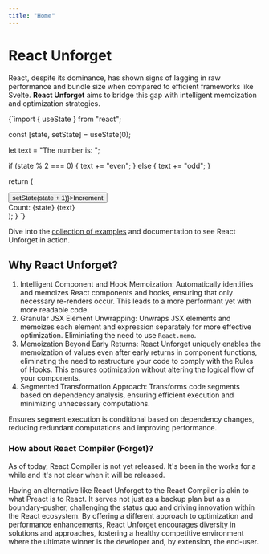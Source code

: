 ```yaml
---
title: "Home"
---
```



# React Unforget

React, despite its dominance, has shown signs of lagging in raw performance and bundle size when compared to efficient frameworks like Svelte. **React Unforget** aims to bridge this gap with intelligent memoization and optimization strategies.

<DynamicLiveCodeSandPack previewClassName="h-44">
{`import { useState } from "react";

  const [state, setState] = useState(0);

let text = "The number is: ";

if (state % 2 === 0) {
text += "even";
} else {
text += "odd";
}

return (

<div>
  <button onClick={() => setState(state + 1)}>Increment</button>
  <div>
    <span>Count: {state}</span> {text}
  </div>
</div>
); } `}

</DynamicLiveCodeSandPack>

Dive into the [collection of examples](./examples.mdx) and documentation to see React Unforget in action.

## Why React Unforget?

1. Intelligent Component and Hook Memoization: Automatically identifies and memoizes React components and hooks, ensuring that only necessary re-renders occur. This leads to a more performant yet with more readable code.
1. Granular JSX Element Unwrapping: Unwraps JSX elements and memoizes each element and expression separately for more effective optimization. Eliminiating the need to use `React.memo`.
1. Memoization Beyond Early Returns: React Unforget uniquely enables the memoization of values even after early returns in component functions, eliminating the need to restructure your code to comply with the Rules of Hooks. This ensures optimization without altering the logical flow of your components.
1. Segmented Transformation Approach: Transforms code segments based on dependency analysis, ensuring efficient execution and minimizing unnecessary computations.

Ensures segment execution is conditional based on dependency changes, reducing redundant computations and improving performance.

### How about React Compiler (Forget)?

As of today, React Compiler is not yet released. It's been in the works for a while and it's not clear when it will be released.

Having an alternative like React Unforget to the React Compiler is akin to what Preact is to React. It serves not just as a backup plan but as a boundary-pusher, challenging the status quo and driving innovation within the React ecosystem. By offering a different approach to optimization and performance enhancements, React Unforget encourages diversity in solutions and approaches, fostering a healthy competitive environment where the ultimate winner is the developer and, by extension, the end-user.
